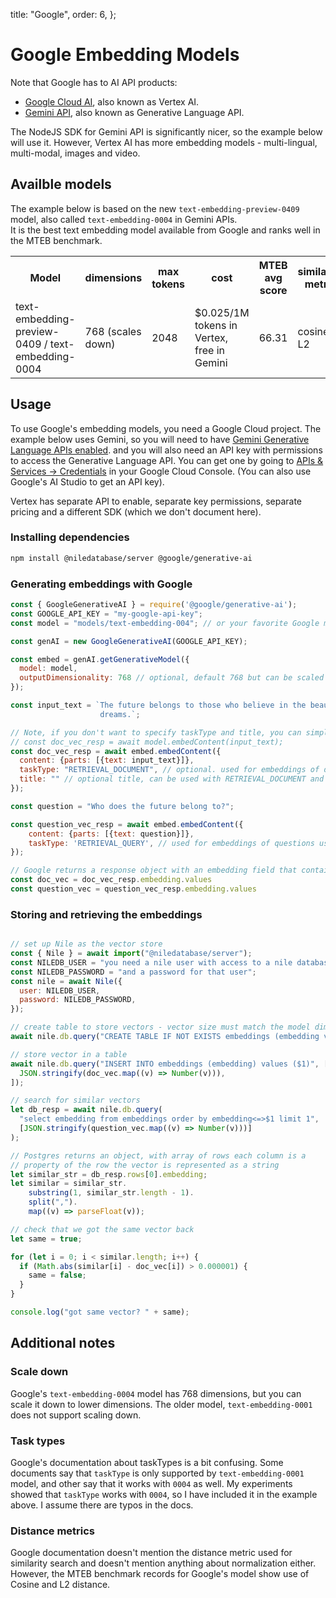   title: "Google",
  order: 6,
};

# Google Embedding Models

Note that Google has to AI API products:
- [Google Cloud AI](https://cloud.google.com/ai-platform), also known as Vertex AI. 
- [Gemini API](https://ai.google.dev/gemini-api/docs), also known as Generative Language API.

The NodeJS SDK for Gemini API is significantly nicer, so the example below will use it. 
However, Vertex AI has more embedding models - multi-lingual, multi-modal, images and video.

## Availble models
The example below is based on the new `text-embedding-preview-0409` model, also called `text-embedding-0004` in Gemini APIs.\
It is the best text embedding model available from Google and ranks well in the MTEB benchmark.

<table suppressHydrationWarning>
  <tr>
    <th>Model</th>
    <th>dimensions</th>
    <th>max tokens</th>
    <th>cost</th>
    <th>MTEB avg score</th>
    <th>similarity metric</th>
  </tr>
  <tr>
    <td>text-embedding-preview-0409 / text-embedding-0004</td>
    <td>768 (scales down)</td>
    <td>2048</td>
    <td> $0.025/1M tokens in Vertex, free in Gemini</td>
    <td>66.31</td>
    <td>cosine, L2</td>
  </tr>
</table>

## Usage

To use Google's embedding models, you need a Google Cloud project. The example below  uses Gemini, so you will need to have
[Gemini Generative Language APIs enabled](https://console.developers.google.com/apis/api/generativelanguage.googleapis.com/overview). 
and you will also need an API key with permissions to access the Generative Language API. You can get one by going to 
[APIs & Services -> Credentials](https://console.cloud.google.com/apis/credentials) in your Google Cloud 
Console. (You can also use Google's AI Studio to get an API key).

Vertex has separate API to enable, separate key permissions, separate pricing and a different SDK 
(which we don't document here).

### Installing dependencies

```bash
npm install @niledatabase/server @google/generative-ai
```

### Generating embeddings with Google

```javascript
const { GoogleGenerativeAI } = require('@google/generative-ai');
const GOOGLE_API_KEY = "my-google-api-key";
const model = "models/text-embedding-004"; // or your favorite Google model

const genAI = new GoogleGenerativeAI(GOOGLE_API_KEY);

const embed = genAI.getGenerativeModel({
  model: model,
  outputDimensionality: 768 // optional, default 768 but can be scaled down
});

const input_text = `The future belongs to those who believe in the beauty of their 
                    dreams.`;

// Note, if you don't want to specify taskType and title, you can simply use:
// const doc_vec_resp = await model.embedContent(input_text);
const doc_vec_resp = await embed.embedContent({
  content: {parts: [{text: input_text}]},
  taskType: "RETRIEVAL_DOCUMENT", // optional. used for embeddings of documents stored in pg_vector
  title: "" // optional title, can be used with RETRIEVAL_DOCUMENT and possibly improve the quality of the embeddings
});

const question = "Who does the future belong to?";

const question_vec_resp = await embed.embedContent({
    content: {parts: [{text: question}]},
    taskType: 'RETRIEVAL_QUERY', // used for embeddings of questions used to search documents
});

// Google returns a response object with an embedding field that contains the embeddings in the value field
const doc_vec = doc_vec_resp.embedding.values
const question_vec = question_vec_resp.embedding.values
```

### Storing and retrieving the embeddings

```javascript

// set up Nile as the vector store
const { Nile } = await import("@niledatabase/server");
const NILEDB_USER = "you need a nile user with access to a nile database";
const NILEDB_PASSWORD = "and a password for that user";
const nile = await Nile({
  user: NILEDB_USER,
  password: NILEDB_PASSWORD,
});

// create table to store vectors - vector size must match the model dimensions
await nile.db.query("CREATE TABLE IF NOT EXISTS embeddings (embedding vector(768))");

// store vector in a table
await nile.db.query("INSERT INTO embeddings (embedding) values ($1)", [
  JSON.stringify(doc_vec.map((v) => Number(v))),
]);

// search for similar vectors
let db_resp = await nile.db.query(
  "select embedding from embeddings order by embedding<=>$1 limit 1",
  [JSON.stringify(question_vec.map((v) => Number(v)))]
);

// Postgres returns an object, with array of rows each column is a
// property of the row the vector is represented as a string
let similar_str = db_resp.rows[0].embedding;
let similar = similar_str.
    substring(1, similar_str.length - 1).
    split(",").
    map((v) => parseFloat(v));

// check that we got the same vector back
let same = true;

for (let i = 0; i < similar.length; i++) {
  if (Math.abs(similar[i] - doc_vec[i]) > 0.000001) {
    same = false;
  }
}

console.log("got same vector? " + same);
```

## Additional notes

### Scale down
Google's `text-embedding-0004` model has 768 dimensions, but you can scale it down to lower dimensions. 
The older model, `text-embedding-0001` does not support scaling down.

### Task types
Google's documentation about taskTypes is a bit confusing. Some documents say that `taskType` is only supported
by `text-embedding-0001` model, and other say that it works with `0004` as well. My experiments showed that
`taskType` works with `0004`, so I have included it in the example above. I assume there are typos in the docs.

### Distance metrics
Google documentation doesn't mention the distance metric used for similarity search and doesn't mention anything
about normalization either. However, the MTEB benchmark records for Google's model show use of Cosine and L2 distance.
